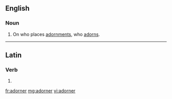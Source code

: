==English==

===Noun===
{{en-noun}}

# On who places [[adornment]]s, who [[adorn]]s.

----

==Latin==

===Verb===
{{la-verb-form|adōrner}}

# {{conjugation of|adorno|adōrnō|1|s|pres|pass|sub|lang=la}}

[[fr:adorner]]
[[mg:adorner]]
[[vi:adorner]]